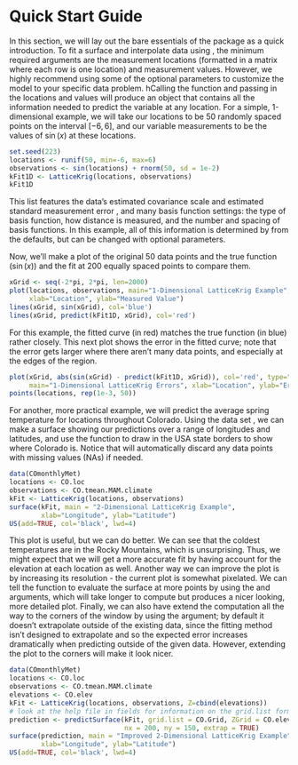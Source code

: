 # Quick Start Guide

In this section, we will lay out the bare essentials of the package as a quick introduction. To fit a surface and interpolate data using \ttt{LatticeKrig}, the minimum required arguments are the measurement locations (formatted in a matrix where each row is one location) and measurement values. However, we highly recommend using some of the optional parameters to customize the model to your specific data problem. hCalling the \ttt{LatticeKrig} function and passing in the locations and values will produce an \ttt{LKrig} object that contains all the information needed to predict the variable at any location. For a simple, 1-dimensional example, we will take our locations to be 50 randomly spaced points on the interval $[-6, 6]$, and our variable measurements to be the values of $\sin(x)$ at these locations. 

```r
set.seed(223)
locations <- runif(50, min=-6, max=6)
observations <- sin(locations) + rnorm(50, sd = 1e-2)
kFit1D <- LatticeKrig(locations, observations)
kFit1D
```
This list features the data's estimated covariance scale \ttt{rho} and estimated standard measurement error \ttt{sigma}, and many basis function settings: the type of basis function, how distance is measured, and the number and spacing of basis functions. In this example, all of this information is determined by \ttt{LatticeKrig} from the defaults, but can be changed with optional parameters.

Now, we'll make a plot of the original 50 data points and the true function ($\sin(x)$) and the \ttt{LatticeKrig} fit at 200 equally spaced points to compare them.
```r
xGrid <- seq(-2*pi, 2*pi, len=2000)
plot(locations, observations, main="1-Dimensional LatticeKrig Example", 
     xlab="Location", ylab="Measured Value")
lines(xGrid, sin(xGrid), col='blue')
lines(xGrid, predict(kFit1D, xGrid), col='red')
```

For this example, the fitted curve (in red) matches the true function (in blue) rather closely. This next plot shows the error in the fitted curve; note that the error gets larger where there aren't many data points, and especially at the edges of the region.

```r
plot(xGrid, abs(sin(xGrid) - predict(kFit1D, xGrid)), col='red', type="l",
     main="1-Dimensional LatticeKrig Errors", xlab="Location", ylab="Error")
points(locations, rep(1e-3, 50))
```

For another, more practical example, we will predict the average spring temperature for locations throughout Colorado. Using the data set \ttt{COmonthlyMet}, we can make a surface showing our predictions over a range of longitudes and latitudes, and use the \ttt{US} function to draw in the USA state borders to show where Colorado is. Notice that \ttt{LatticeKrig} will automatically discard any data points with missing values (NAs) if needed.

```r
data(COmonthlyMet)
locations <- CO.loc
observations <- CO.tmean.MAM.climate
kFit <- LatticeKrig(locations, observations)
surface(kFit, main = "2-Dimensional LatticeKrig Example",
        xlab="Longitude", ylab="Latitude")
US(add=TRUE, col='black', lwd=4)
```

This plot is useful, but we can do better. We can see that the coldest temperatures are in the Rocky Mountains, which is unsurprising. Thus, we might expect that we will get a more accurate fit by having \ttt{LatticeKrig} account for the elevation at each location as well. Another way we can improve the plot is by increasing its resolution - the current plot is somewhat pixelated. We can tell the \ttt{surface} function to evaluate the surface at more points by using the \ttt{nx} and \ttt{ny} arguments, which will take longer to compute but produces a nicer looking, more detailed plot. Finally, we can also have \ttt{surface} extend the computation all the way to the corners of the window by using the \ttt{extrap} argument; by default it doesn't extrapolate outside of the existing data, since the \ttt{LatticeKrig} fitting method isn't designed to extrapolate and so the expected error increases dramatically when predicting outside of the given data. However, extending the plot to the corners will make it look nicer.

```r
data(COmonthlyMet)
locations <- CO.loc
observations <- CO.tmean.MAM.climate
elevations <- CO.elev
kFit <- LatticeKrig(locations, observations, Z=cbind(elevations))
# look at the help file in fields for information on the grid.list format
prediction <- predictSurface(kFit, grid.list = CO.Grid, ZGrid = CO.elevGrid,
                             nx = 200, ny = 150, extrap = TRUE)
surface(prediction, main = "Improved 2-Dimensional LatticeKrig Example", 
        xlab="Longitude", ylab="Latitude")
US(add=TRUE, col='black', lwd=4)
```
